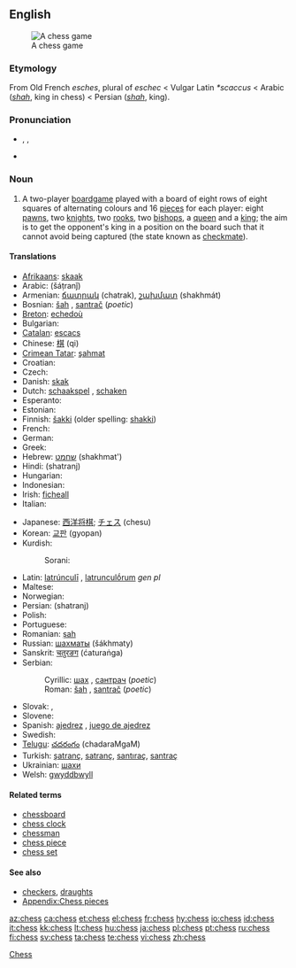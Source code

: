 {{wikipedia}}
==English==
[[Image:Checkmate2.jpg|thumb|A chess game]]

===Etymology===
From Old French ''esches'', plural of ''eschec'' < Vulgar Latin ''*scaccus'' < Arabic {{Arab|[[شاه]]}} (''[[shah]]'', king in chess) < Persian {{fa-Arab|[[شاه]]}} (''[[shah]]'', king).

===Pronunciation===
* {{enPR|chĕs}}, {{IPA|/ʧɛs/}}, {{SAMPA|/tSEs/}}
* {{rhymes|ɛs}}

===Noun===
{{en-noun|-}}

# A two-player [[boardgame]] played with a board of eight rows of eight squares of alternating colours and 16 [[piece]]s for each player: eight [[pawn]]s, two [[knight]]s, two [[rook]]s, two [[bishop]]s, a [[queen]] and a [[king]]; the aim is to get the opponent's king in a position on the board such that it cannot avoid being captured (the state known as [[checkmate]]).

====Translations====
{{trans-top|two-player board game}}
* [[Afrikaans]]: [[skaak]]
* Arabic: {{Arab|[[شطرنج]]}} (šáṭranǰ) {{m}}
* Armenian: [[ճատրակ]] (chatrak), [[շախմատ]] (shakhmát)
* Bosnian: [[šah]] {{m}}, [[santrač]] {{m}} (''poetic'')
* [[Breton]]: [[echedoù]] {{p}}
* Bulgarian: {{t-|bg|шах|m|sc=Cyrl}}
* [[Catalan]]: [[escacs]] {{p}}
* Chinese: [[棋]] (qi)
* [[Crimean Tatar]]: [[şahmat]]
* Croatian: {{t-|hr|šah|m}}
* Czech: {{t+|cs|šachy|m|p}}
* Danish: [[skak]] {{c}}
* Dutch: [[schaakspel]] {{n}} <!--"schaken" = “to play chess”-->, [[schaken]] <!--it's a verb, but it's still the standard name of the sport/game-->
* Esperanto: {{t-|eo|ŝako|xs=Esperanto}}
* Estonian: {{t-|et|male}}
* Finnish: [[šakki]] (older spelling: [[shakki]])
* French: {{t+|fr|échecs|m|p}}
* German: {{t+|de|Schach|n}}
* Greek: {{t+|el|σκάκι|n|tr=skáki|sc=Grek}}
* Hebrew: [[שחמט]] (shakhmat') {{m}}
* Hindi: (shatranj)
* Hungarian: {{t+|hu|sakk}}
* Indonesian: {{t+|id|catur|xs=Indonesian}}
* Irish: [[ficheall]] {{f}}
* Italian: {{t+|it|scacchi|m|p}}
{{trans-mid}}
* Japanese: [[西洋将棋]]; [[チェス]] (chesu)
* Korean: [[교판]] (gyopan)
* Kurdish:
*: Sorani: {{t|ku|شه‌تڕه‌نج|tr=shatranj|sc=KUchar}}
* Latin: [[latrunculi|latrúnculī]] {{m|p}}, [[latrunculorum|latrunculṓrum]] ''gen pl''
* Maltese: {{t-|mt|ċess|xs=Maltese}}
* Norwegian: {{t+|no|sjakk|m}}
* Persian: {{fa-Arab|[[شطرنج]]}} (shatranj)
* Polish: {{t+|pl|szachy|m|p}}
* Portuguese: {{t+|pt|xadrez|m}}
* Romanian: [[șah]] {{n}}
* Russian: [[шахматы]] (šákhmaty) {{p!}}
* Sanskrit: [[चतुरङग]] (ćaturaṅga)
* Serbian:
*: Cyrillic: [[шах]] {{m}}, [[сантрач]] {{m}} (''poetic'')
*: Roman: [[šah]] {{m}}, [[santrač]] {{m}} (''poetic'')
* Slovak: {{t-|sk|šach|m}}, {{t-|sk|šachy|m|p}}
* Slovene: {{t+|sl|šah|m}}
* Spanish: [[ajedrez]] {{m}}, [[juego de ajedrez]] {{m}}
* Swedish: {{t+|sv|schack}}
* [[Telugu]]: [[చదరంగం]] (chadaraMgaM)
* Turkish: [[şatranç]], [[satranç]], [[santıraç]], [[santraç]]
* Ukrainian: [[шахи]]
* Welsh: [[gwyddbwyll]] {{f}}
{{trans-bottom}}

====Related terms====
* [[chessboard]]
* [[chess clock]]
* [[chessman]]
* [[chess piece]]
* [[chess set]]

====See also====
{{wikibooks}}
* [[checkers]], [[draughts]]
* [[Appendix:Chess pieces]]

[[Category:Chess| Chess]]

[[az:chess]]
[[ca:chess]]
[[et:chess]]
[[el:chess]]
[[fr:chess]]
[[hy:chess]]
[[io:chess]]
[[id:chess]]
[[it:chess]]
[[kk:chess]]
[[lt:chess]]
[[hu:chess]]
[[ja:chess]]
[[pl:chess]]
[[pt:chess]]
[[ru:chess]]
[[fi:chess]]
[[sv:chess]]
[[ta:chess]]
[[te:chess]]
[[vi:chess]]
[[zh:chess]]